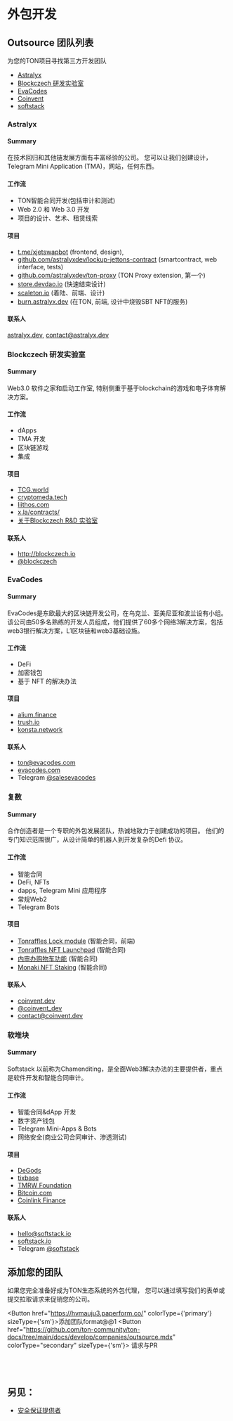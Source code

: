 
# 外包开发

## Outsource 团队列表

为您的TON项目寻找第三方开发团队

- [Astralyx](#astralyx)
- [Blockczech 研发实验室](#blockczech-rd-lab)
- [EvaCodes](#evacodes)
- [Coinvent](#coinvent)
- [softstack](#softstack)

### Astralyx

#### Summary

在技术回归和其他链发展方面有丰富经验的公司。 您可以让我们创建设计，Telegram Mini Application (TMA)，网站，任何东西。

#### 工作流

- TON智能合同开发(包括审计和测试)
- Web 2.0 和 Web 3.0 开发
- 项目的设计、艺术、租赁线索

#### 项目

- [t.me/xjetswapbot](http://t.me/xjetswapbot) (frontend, design),
- [github.com/astralyxdev/lockup-jettons-contract](http://github.com/astralyxdev/lockup-jettons-contract) (smartcontract, web interface, tests)
- [github.com/astralyxdev/ton-proxy](http://github.com/astralyxdev/ton-proxy) (TON Proxy extension, 第一个)
- [store.devdao.io](http://store.devdao.io) (快速结束设计)
- [scaleton.io](http://scaleton.io) (着陆、前端、设计)
- [burn.astralyx.dev](http://burn.astralyx.dev) (在TON, 前端, 设计中烧毁SBT NFT的服务)

#### 联系人

[astralyx.dev](http://astralyx.dev), contact@astralyx.dev

### Blockczech 研发实验室

#### Summary

Web3.0 软件之家和启动工作室, 特别侧重于基于blockchain的游戏和电子体育解决方案。

#### 工作流

- dApps 
- TMA 开发
- 区块链游戏
- 集成

#### 项目

- [TCG.world](http://TCG.world) 
- [cryptomeda.tech ](http://cryptomeda.tech)
- [liithos.com](http://liithos.com) 
- [x.la/contracts/](http://x.la/contracts/)
- [关于Blockczech R&D 实验室](https://docs.google.com/presentation/d/1htMH1ihm31wQSn08ZziFfK6NpbPSHA3M/edit?usp=sharing&ouid=10524752901311719883&rtpof=true&sd=true)

#### 联系人

- http://blockczech.io
- [@blockczech](https://t.me/blockczech)

### EvaCodes

#### Summary

EvaCodes是东欧最大的区块链开发公司，在乌克兰、亚美尼亚和波兰设有小组。 该公司由50多名熟练的开发人员组成，他们提供了60多个网络3解决方案，包括web3银行解决方案，L1区块链和web3基础设施。

#### 工作流

- DeFi
- 加密钱包
- 基于 NFT 的解决办法

#### 项目

- [alium.finance](https://alium.finance/)
- [trush.io](https://trush.io/)
- [konsta.network](https://konsta.network/)

#### 联系人

- ton@evacodes.com
- [evacodes.com](https://evacodes.com/)
- Telegram [@salesevacodes](https://t.me/salesevacodes)

### 复数

#### Summary

合作创造者是一个专职的外包发展团队，热诚地致力于创建成功的项目。 他们的专门知识范围很广，从设计简单的机器人到开发复杂的Defi 协议。

#### 工作流

- 智能合同
- DeFi, NFTs
- dapps, Telegram Mini 应用程序
- 常规Web2
- Telegram Bots

#### 项目

- [Tonraffles Lock module](https://tonraffles.app/lock) (智能合同，前端)
- [Tonraffles NFT Launchpad](https://tonraffles.app/nft/launchpad) (智能合同)
- [内审办购物车功能](https://testnet.oia.art/) (智能合同)
- [Monaki NFT Staking](https://www.monaki.life/) (智能合同)

#### 联系人

- [coinvent.dev](https://coinvent.dev)
- [@coinvent_dev](https://t.me/coinvent_dev)
- contact@coinvent.dev

### 软堆块

#### Summary

Softstack 以前称为Chamenditing，是全面Web3解决办法的主要提供者，重点是软件开发和智能合同审计。 

#### 工作流

- 智能合同&dApp 开发 
- 数字资产钱包
- Telegram Mini-Apps & Bots
- 网络安全(商业公司合同审计、渗透测试)

#### 项目

- [DeGods](https://degods.com)
- [tixbase](https://tixbase.com)
- [TMRW Foundation](https://tmrw.com)
- [Bitcoin.com](https://bitcoin.com)
- [Coinlink Finance](https://coinlink.finance)

#### 联系人

- hello@softstack.io
- [softstack.io](https://softstack.io/)
- Telegram [@softstack](https://t.me/softstack)

## 添加您的团队

如果您完全准备好成为TON生态系统的外包代理， 您可以通过填写我们的表单或提交拉取请求来促销您的公司。

<Button href="https://hvmauju3.paperform.co/" colorType={'primary'} sizeType={'sm'}>添加团队format@@1
<Button href="https://github.com/ton-community/ton-docs/tree/main/docs/develop/companies/outsource.mdx"
        colorType="secondary" sizeType={'sm'}>
  请求与PR
</Button>
<br></br><br></br>

## 另见：

- [安全保证提供者](/develop/companies/审计员)
